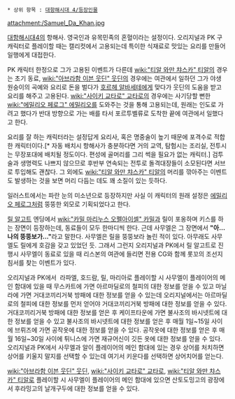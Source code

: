  * 상위 항목 : [[대항해시대 4/등장인물]]

attachment:/Samuel_Da_Khan.jpg

[[대항해시대4]]의 항해사. 영국인과 유목민족의 혼혈이라는 설정이다. 오리지널과 PK 구 캐릭터로 플레이할 때는 캘리컷에서 고용되는데 특이한 식재료로 맛있는 요리를 만들어 일행에게 대접한다.

PK 캐릭터 한정으로 그가 고용된 이벤트가 다른데 [[wiki:"티알 와만 챠스카" 티알]]의 경우는 초기 동료, [[wiki:"아브라함 이븐 웃딘" 웃딘]]의 경우에는 여관에서 일하던 그가 야생 원숭이의 곡예와 요리로 돈을 벌다가 [[호르헤 알바세테]]에게 맞다가 웃딘의 도움을 받고 요리를 해주고 고용된다. [[wiki:"사이키 교타로" 교타로]]의 경우에는 사기당할 뻔한 [[wiki:"에밀리오 페로그" 에밀리오]]를 도와주는 것을 통해 고용되는데, 원래는 인도로 가려고 했다가 반대 방향으로 가는 배를 타서 포르투벨류로 도착한 끝에 여관에서 일했다고 한다.

요리를 잘 하는 캐릭터라는 설정답게 요리사, 혹은 명중술이 높기 때문에 포격수로 적합한 캐릭터이다.[* 자동 배치시 항해사가 충분하다면 거의 교역, 탐험시는 조리실, 전투시는 무장포대에 배치될 정도이다. 편성에 골머리를 그리 썩을 필요가 없는 캐릭터.] 검투술과 생명력도 나쁘지 않으므로 후반부 연속되는 전투로 돌격대장들이 소모된다면 서브로 투입해도 괜찮다. 그 외에도 [[wiki:"티알 와만 챠스카" 티알]]의 머리를 깎아주는 이벤트도 발생하는 것을 보면 머리 다듬는 데도 꽤 소질이 있는 듯하다.

일러스트에서는 파란 눈의 미소년으로 등장하지만 사실 이 캐릭터의 원래 설정은 [[에밀리오 페로그]]처럼 뚱뚱한 외모로 기획되었다고 한다.

[[릴 알고트]] 엔딩에서 [[wiki:"카밀 마리누스 오펠아이셀" 카밀]]과 릴이 포옹하며 키스를 하는 장면이 등장하는데, 동료들이 모두 한마디씩 한다. 근데 사무엘은 그 장면에서 '''"아…나의 뚱뚱보가…"'''라고 말한다. 사무엘은 릴을 뚱뚱보라 놀린 적이 있다. 아무래도 사무엘도 릴에게 호감을 갖고 있었던 듯. 그래서 그런지 오리지널과 PK에서 릴 알고트로 진행시 사무엘이 동료로 있을 때 리스본의 여관에 들리면 전용 CG와 함께 롯꼬의 조선지침서를 찾는 이벤트가 있다.

오리지널과 PK에서  라파엘, 호드람, 릴, 마리아로 플레이할 시 사무엘이 플레이어의 메인 함대에 있을 때 무스카트에 가면 아르마딜로의 철피의 대한 정보를 얻을 수 있고 마닐라에 가면 거대코끼리거북 방패에 대한 정보를 얻을 수 있는데 오리지널에서는 아르마딜로의 철피에 대한 정보를 먼저 얻어야 거대코끼리거북 방패에 대한 정보를 얻을 수 있다.
거대코끼리거북 방패에 대한 정보를 얻은 후 케이프타운에 가면 불사조의 바시넷트에 대한 정보를 얻을 수 있고 불사조의 바시넷트에 대한 정보를 얻은 후 매월 1일~15일 사이에 브뤼즈에 가면 공작옷에 대한 정보를 얻을 수 있다. 공작옷에 대한 정보를 얻은 후 매월 16일~30일 사이에 튀니스에 가면 재규어신이 깃든 옷에 대한 정보를 얻을 수 있다.
오리지널과 PK에서 사무엘과 알이 플레이어의 메인 함대에 있는 경우 상어를 처치하면 상어를 키울지 말지를 선택할 수 있는데 여기서 키운다를 선택하면 상어치어를 얻는다.

[[wiki:"아브라함 이븐 웃딘" 웃딘]], [[wiki:"사이키 교타로" 교타로]], [[wiki:"티알 와만 챠스카" 티알]]로 플레이할 시 사무엘이 플레이어의 메인 함대에 있으면 산토도밍고의 광장에서 후라밍고의 날개구두에 대한 정보를 얻을 수 있다.
